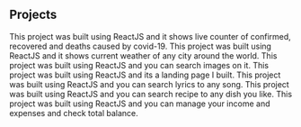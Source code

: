 ## Projects

<ProjectCard title="Covid-19 Live Tracker" link="https://covid-19-tracker-by-shakeel.netlify.app/" bg="linear-gradient(to right, #000000 0%, #0000FF 100%)">
This project was built using ReactJS and it shows live counter of confirmed, recovered and deaths caused by covid-19.
</ProjectCard>

<ProjectCard title="Weather App" link="https://weather-check-app-by-shakeel.netlify.app/" bg="linear-gradient(to right, #0000FF 0%, #000000 100%)">
This project was built using ReactJS and it shows current weather of any city around the world.
</ProjectCard>

<ProjectCard title="Image Search App" link="https://picture-search-app-by-shakeel.netlify.app/" bg="linear-gradient(to right, #000000 0%, #0000FF 100%)">
This project was built using ReactJS and you can search images on it.
</ProjectCard>

<ProjectCard title="Frameboss" link="https://frameboss-landing-page-by-shakeel.netlify.app/" bg="linear-gradient(to right, #0000FF 0%, #000000 100%)">
This project was built using ReactJS and its a landing page I built.
</ProjectCard>

<ProjectCard title="Lyrics Search App" link="https://lyrics-finder-app-by-shakeel.netlify.app/" bg="linear-gradient(to right, #000000 0%, #0000FF 100%)">
This project was built using ReactJS and you can search lyrics to any song.
</ProjectCard>

<ProjectCard title="Recipe Search App" link="https://recipe-app-by-shakeel.netlify.app/" bg="linear-gradient(to right, #0000FF 0%, #000000 100%)">
This project was built using ReactJS and you can search recipe to any dish you like.
</ProjectCard>

<ProjectCard title="Expense Tracking App" link="https://expense-tracker-app-by-shakeel.netlify.app/" bg="linear-gradient(to right, #0000FF 0%, #000000 100%)">
This project was built using ReactJS and you can manage your income and expenses and check total balance.
</ProjectCard>
